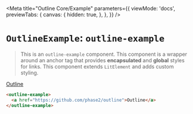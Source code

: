 
<Meta
  title="Outline Core/Example"
  parameters={{
    viewMode: 'docs',
    previewTabs: {
      canvas: {
        hidden: true,
      },
    },
  }}
/>

# `OutlineExample`: `outline-example`

> This is an `outline-example` component.
> This component is a wrapper around an anchor tag that provides **encapsulated** and **global** styles for links.
> This component extends `LitElement` and adds custom styling.

<outline-example><a href="https://github.com/phase2/outline" class="sb-unstyled">Outline</a></outline-example>

```html
<outline-example>
  <a href="https://github.com/phase2/outline">Outline</a>
</outline-example>
```
